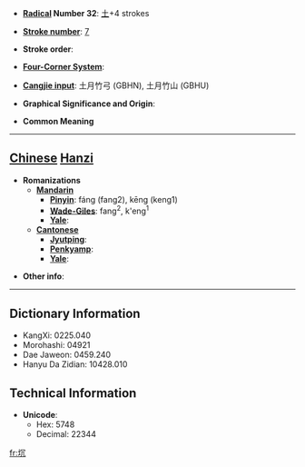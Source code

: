 * '''[[Wiktionary:Chinese radical index| Radical]] Number 32''': [[Wiktionary:Chinese radical index 土|土]]+4 strokes

* '''[[Wiktionary:Chinese total strokes index|Stroke number]]''': [[Wiktionary:Chinese total strokes index 7|7]]

* '''Stroke order''': 

* '''[[Wiktionary:Chinese four corner index|Four-Corner System]]''': 

* '''[[Wiktionary:Chinese Cangjie index|Cangjie input]]''': 土月竹弓 (GBHN), 土月竹山 (GBHU)

* '''Graphical Significance and Origin''': 

* '''Common Meaning'''

----

== [[Chinese]] [[Hanzi]] ==

* '''Romanizations'''
** '''[[Mandarin]]'''
*** '''[[Pinyin]]''': fáng (fang2), kēng (keng1)
*** '''[[Wade-Giles]]''': fang<sup>2</sup>, k'eng<sup>1</sup>
*** '''[[Yale]]''': 
** '''[[Cantonese]]'''
*** '''[[Jyutping]]''':
*** '''[[Penkyamp]]''': 
*** '''[[Yale]]''': 

* '''Other info''': 

----

== Dictionary Information ==

* KangXi: 0225.040
* Morohashi: 04921
* Dae Jaweon: 0459.240
* Hanyu Da Zidian: 10428.010

== Technical Information ==

* '''Unicode''':
** Hex: 5748
** Decimal: 22344

[[fr:坈]]